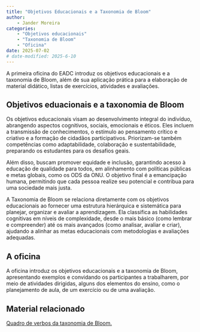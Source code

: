 ```yaml
---
title: "Objetivos Educacionais e a Taxonomia de Bloom"
author: 
    - Jander Moreira
categories:
    - "Objetivos educacionais"
    - "Taxonomia de Bloom"
    - "Oficina"
date: 2025-07-02
# date-modified: 2025-6-10
---
```


A primeira oficina do EADC introduz os objetivos educacionais e a taxonomia de Bloom, além de sua aplicação prática para a elaboração de material didático, listas de exercícios, atividades e avaliações.

## Objetivos eduacionais e a taxonomia de Bloom

Os objetivos educacionais visam ao desenvolvimento integral do indivíduo, abrangendo aspectos cognitivos, sociais, emocionais e éticos. Eles incluem a transmissão de conhecimentos, o estímulo ao pensamento crítico e criativo e a formação de cidadãos participativos. Priorizam-se também competências como adaptabilidade, colaboração e sustentabilidade, preparando os estudantes para os desafios geais.

Além disso, buscam promover equidade e inclusão, garantindo acesso à educação de qualidade para todos, em alinhamento com políticas públicas e metas globais, como os ODS da ONU. O objetivo final é a emancipação humana, permitindo que cada pessoa realize seu potencial e contribua para uma sociedade mais justa.

A Taxonomia de Bloom se relaciona diretamente com os objetivos educacionais ao fornecer uma estrutura hierárquica e sistemática para planejar, organizar e avaliar a aprendizagem. Ela classifica as habilidades cognitivas em níveis de complexidade, desde o mais básico (como lembrar e compreender) até os mais avançados (como analisar, avaliar e criar), ajudando a alinhar as metas educacionais com metodologias e avaliações adequadas.

## A oficina
A oficina introduz os objetivos educacionais e a taxonomia de Bloom, apresentando exemplos e convidando os participantes a trabalharem, por meio de atividades dirigidas, alguns dos elementos do ensino, como o planejamento de aula, de um exercício ou de uma avaliação.

## Material relacionado

[Quadro de verbos da taxonomia de Bloom.](/material/taxonomia-de-bloom-quadro-de-verbos.qmd)